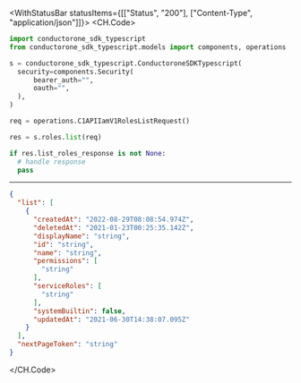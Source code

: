 

<WithStatusBar statusItems={[["Status", "200"], ["Content-Type", "application/json"]]}>
  <CH.Code>
  ```python List.py
  import conductorone_sdk_typescript
from conductorone_sdk_typescript.models import components, operations

s = conductorone_sdk_typescript.ConductoroneSDKTypescript(
    security=components.Security(
        bearer_auth="",
        oauth="",
    ),
)

req = operations.C1APIIamV1RolesListRequest()

res = s.roles.list(req)

if res.list_roles_response is not None:
    # handle response
    pass
  ```
  ---

  ```json Example Response
  {
    "list": [
      {
        "createdAt": "2022-08-29T08:08:54.974Z",
        "deletedAt": "2021-01-23T00:25:35.142Z",
        "displayName": "string",
        "id": "string",
        "name": "string",
        "permissions": [
          "string"
        ],
        "serviceRoles": [
          "string"
        ],
        "systemBuiltin": false,
        "updatedAt": "2021-06-30T14:38:07.095Z"
      }
    ],
    "nextPageToken": "string"
  }
  ```
  </CH.Code>
</WithStatusBar>
